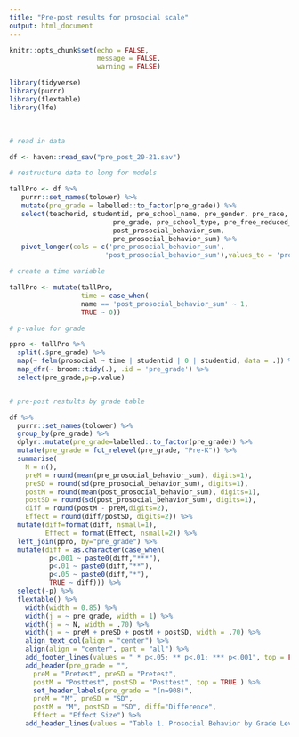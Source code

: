 ---
title: "Pre-post results for prosocial scale"
output: html_document
---

```{r setup, include=FALSE}
knitr::opts_chunk$set(echo = FALSE,
                      message = FALSE,
                      warning = FALSE)

library(tidyverse)
library(purrr)
library(flextable)
library(lfe)

```

<br>

```{r}

# read in data

df <- haven::read_sav("pre_post_20-21.sav")

```



```{r}

# restructure data to long for models

tallPro <- df %>% 
   purrr::set_names(tolower) %>%
   mutate(pre_grade = labelled::to_factor(pre_grade)) %>%
   select(teacherid, studentid, pre_school_name, pre_gender, pre_race,
                          pre_grade, pre_school_type, pre_free_reduced_lunch,
                          post_prosocial_behavior_sum,
                          pre_prosocial_behavior_sum) %>%
   pivot_longer(cols = c('pre_prosocial_behavior_sum', 
                        'post_prosocial_behavior_sum'),values_to = 'prosocial')

# create a time variable

tallPro <- mutate(tallPro,
                  time = case_when(
                  name == 'post_prosocial_behavior_sum' ~ 1,
                  TRUE ~ 0))

```


```{r}

# p-value for grade

ppro <- tallPro %>%
  split(.$pre_grade) %>%
  map(~ felm(prosocial ~ time | studentid | 0 | studentid, data = .)) %>%
  map_dfr(~ broom::tidy(.), .id = 'pre_grade') %>%
  select(pre_grade,p=p.value)


# pre-post restults by grade table

df %>%
  purrr::set_names(tolower) %>%
  group_by(pre_grade) %>%
  dplyr::mutate(pre_grade=labelled::to_factor(pre_grade)) %>%
  mutate(pre_grade = fct_relevel(pre_grade, "Pre-K")) %>%
  summarise(
    N = n(),
    preM = round(mean(pre_prosocial_behavior_sum), digits=1),
    preSD = round(sd(pre_prosocial_behavior_sum), digits=1),
    postM = round(mean(post_prosocial_behavior_sum), digits=1),
    postSD = round(sd(post_prosocial_behavior_sum), digits=1),
    diff = round(postM - preM,digits=2),
    Effect = round(diff/postSD, digits=2)) %>%
  mutate(diff=format(diff, nsmall=1), 
         Effect = format(Effect, nsmall=2)) %>%
  left_join(ppro, by="pre_grade") %>%
  mutate(diff = as.character(case_when(
          p<.001 ~ paste0(diff,"***"),
          p<.01 ~ paste0(diff,"**"),
          p<.05 ~ paste0(diff,"*"),
          TRUE ~ diff))) %>%
  select(-p) %>%
  flextable() %>%
    width(width = 0.85) %>%
    width(j = ~ pre_grade, width = 1) %>%
    width(j = ~ N, width = .70) %>%
    width(j = ~ preM + preSD + postM + postSD, width = .70) %>%
    align_text_col(align = "center") %>%
    align(align = "center", part = "all") %>%
    add_footer_lines(values = " * p<.05; ** p<.01; *** p<.001", top = FALSE) %>%
    add_header(pre_grade = "",
      preM = "Pretest", preSD = "Pretest",
      postM = "Posttest", postSD = "Posttest", top = TRUE ) %>%
      set_header_labels(pre_grade = "(n=908)", 
      preM = "M", preSD = "SD",
      postM = "M", postSD = "SD", diff="Difference",
      Effect = "Effect Size") %>%
    add_header_lines(values = "Table 1. Prosocial Behavior by Grade Level", top = TRUE)


```

